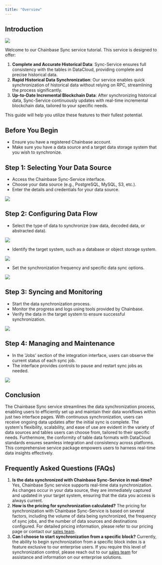 ```yaml
---
title: "Overview"
---
```


## Introduction

![](https://files.readme.io/32d107b-image.png)

Welcome to our Chainbase Sync service tutorial. This service is designed to offer:

1. **Complete and Accurate Historical Data**: Sync-Service ensures full consistency with the tables in DataCloud, providing complete and precise historical data.
2. **Rapid Historical Data Synchronization**: Our service enables quick synchronization of historical data without relying on RPC, streamlining the process significantly.
3. **Up-to-Date Incremental Blockchain Data**: After synchronizing historical data, Sync-Service continuously updates with real-time incremental blockchain data, tailored to your specific needs.

This guide will help you utilize these features to their fullest potential.

## Before You Begin

- Ensure you have a registered Chainbase account.
- Make sure you have a data source and a target data storage system that you wish to synchronize.

## Step 1: Selecting Your Data Source

- Access the Chainbase Sync-Service interface.
- Choose your data source (e.g., PostgreSQL, MySQL, S3, etc.).
- Enter the details and credentials for your data source.

![](https://files.readme.io/01efde5-image.png)

## Step 2: Configuring Data Flow

- Select the type of data to synchronize (raw data, decoded data, or abstracted data).

![](https://files.readme.io/138a961-image.png)

- Identify the target system, such as a database or object storage system.

![](https://files.readme.io/cfcf37e-image.png)

- Set the synchronization frequency and specific data sync options.

![](https://files.readme.io/fa61fac-image.png)

## Step 3: Syncing and Monitoring

- Start the data synchronization process.
- Monitor the progress and logs using tools provided by Chainbase.
- Verify the data in the target system to ensure successful synchronization.

![](https://files.readme.io/0651669-image.png)

## Step 4: Managing and Maintenance

- In the 'Jobs' section of the integration interface, users can observe the current status of each sync job.
- The interface provides controls to pause and restart sync jobs as needed.

![](https://files.readme.io/f3a83d3-image.png)

## Conclusion

The Chainbase Sync service streamlines the data synchronization process, enabling users to efficiently set up and maintain their data workflows within just two interface pages. With continuous synchronization, users can receive ongoing data updates after the initial sync is complete. The system's flexibility, scalability, and ease of use are evident in the variety of data sources and tables users can choose from, tailored to their specific needs. Furthermore, the conformity of table data formats with DataCloud standards ensures seamless integration and consistency across platforms. This comprehensive service package empowers users to harness real-time data insights effectively.

## Frequently Asked Questions (FAQs)

1. **Is the data synchronized with Chainbase Sync-Service in real-time?**
   Yes, Chainbase Sync service supports real-time data synchronization. As changes occur in your data source, they are immediately captured and updated in your target system, ensuring that the data you access is always current.
2. **How is the pricing for synchronization calculated?**
   The pricing for synchronization with Chainbase Sync-Service is based on several factors, including the volume of data being synchronized, the frequency of sync jobs, and the number of data sources and destinations configured. For detailed pricing information, please refer to our pricing page or contact our [sales team](https://chainbase.com/contact).
3. **Can I choose to start synchronization from a specific block?**
   Currently, the ability to begin synchronization from a specific block index is a feature exclusive to our enterprise users. If you require this level of synchronization control, please reach out to our [sales team](https://chainbase.com/contact) for assistance and information on our enterprise solutions.
